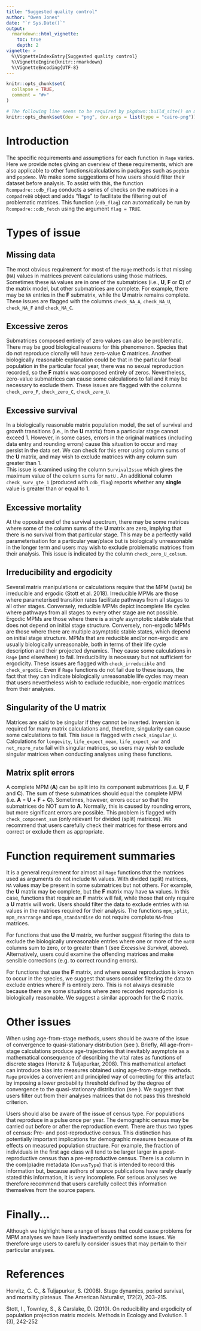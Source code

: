 ```yaml
---
title: "Suggested quality control"
author: "Owen Jones"
date: "`r Sys.Date()`"
output:
  rmarkdown::html_vignette:
    toc: true
    depth: 2
vignette: >
  %\VignetteIndexEntry{Suggested quality control}
  %\VignetteEngine{knitr::rmarkdown}
  %\VignetteEncoding{UTF-8}
---
```


```r
knitr::opts_chunk$set(
  collapse = TRUE,
  comment = "#>"
)
```


```r
# The following line seems to be required by pkgdown::build_site() on my machine, but causes build to break with R-CMD-CHECK on GH
knitr::opts_chunk$set(dev = "png", dev.args = list(type = "cairo-png"))
```

# Introduction

The specific requirements and assumptions for each function in `Rage` varies. Here we provide notes giving an overview of these requirements, which are also applicable to other functions/calculations in packages such as `popbio` and `popdemo`. We make some suggestions of how users should filter their dataset before analysis. To assist with this, the function `Rcompadre::cdb_flag` conducts a series of checks on the matrices in a `compadreDB` object and adds "flags" to facilitate the filtering out of problematic matrices. This function (`cdb_flag`) can automatically be run by `Rcompadre::cdb_fetch` using the argument `flag = TRUE`.

# Types of issue

## Missing data

The most obvious requirement for most of the `Rage` methods is that missing (`NA`) values in matrices prevent calculations using those matrices. Sometimes these `NA` values are in one of the submatrices (i.e., **U**, **F** or **C**) of the matrix model, but other submatrices are complete. For example, there may be `NA` entries in the **F** submatrix, while the **U** matrix remains complete. These issues are flagged with the columns `check_NA_A`,  `check_NA_U`,  `check_NA_F` and  `check_NA_C`.


## Excessive zeros

Submatrices composed entirely of zero values can also be problematic. There may be good biological reasons for this phenomenon. Species that do not reproduce clonally will have zero-value **C** matrices. Another biologically reasonable explanation could be that in the particular focal population in the particular focal year, there was no sexual reproduction recorded, so the **F** matrix was composed entirely of zeros. Nevertheless, zero-value submatrices can cause some calculations to fail and it may be necessary to exclude them. These issues are flagged with the columns `check_zero_F`, `check_zero_C`, `check_zero_U`. 


## Excessive survival

In a biologically reasonable matrix population model, the set of survival and growth transitions (i.e., in the **U** matrix) from a particular stage cannot exceed 1. However, in some cases, errors in the original matrices (including data entry and rounding errors) cause this situation to occur and may persist in the data set. We can check for this error using column sums of the **U** matrix, and may wish to exclude matrices with any column sum greater than 1.  
This issue is examined using the column `SurvivalIssue` which gives the maximum value of the column sums for `matU` . An additional column `check_surv_gte_1` (produced with `cdb_flag`) reports whether any **single** value is greater than or equal to 1.

## Excessive mortality

At the opposite end of the survival spectrum, there may be some matrices where some of the column sums of the **U** matrix are zero, implying that there is no survival from that particular stage. This may be a perfectly valid parameterisation for a particular year/place but is biologically unreasonable in the longer term and users may wish to exclude problematic matrices from their analysis. This issue is indicated by the column `check_zero_U_colsum`.


## Irreducibility and ergodicity 

Several matrix manipulations or calculations require that the MPM (`matA`) be irreducible and ergodic (Stott et al. 2018). Irreducible MPMs are those where parameterised transition rates facilitate pathways from all stages to all other stages. Conversely, reducible MPMs depict incomplete life cycles where pathways from all stages to every other stage are not possible. Ergodic MPMs are those where there is a *single* asymptotic stable state that does not depend on initial stage structure. Conversely, non-ergodic MPMs are those where there are multiple asymptotic stable states, which depend on initial stage structure. MPMs that are reducible and/or non-ergodic are usually biologically unreasonable, both in terms of their life cycle description and their projected dynamics. They cause some calculations in `Rage` (and elsewhere) to fail. Irreducibility is necessary but not sufficient for ergodicity.  These issues are flagged with `check_irreducible` and `check_ergodic`. Even if  `Rage` functions do not fail due to these issues, the fact that they can indicate biologically unreasonable life cycles may mean that users nevertheless wish to exclude reducible, non-ergodic matrices from their analyses.

## Singularity of the U matrix

Matrices are said to be singular if they cannot be inverted. Inversion is required for many matrix calculations and, therefore, singularity can cause some calculations to fail. This issue is flagged with `check_singular_U`. Calculations for `longevity`, `life_expect_mean`, `life_expect_var` and `net_repro_rate` fail with singular matrices, so users may wish to exclude singular matrices when conducting analyses using these functions.

## Matrix split errors

A complete MPM (**A**) can be split into its component submatrices (i.e. **U**, **F** and **C**). The sum of these submatrices should equal the complete MPM (i.e. **A** = **U** + **F** + **C**). Sometimes, however, errors occur so that the submatrices do NOT sum to **A**. Normally, this is caused by rounding errors, but more significant errors are possible. This problem is flagged with `check_component_sum` (only relevant for divided (split) matrices). We recommend that users carefully check their matrices for these errors and correct or exclude them as appropriate.


# Function requirement summaries

It is a general requirement for almost all `Rage` functions that the matrices used as arguments do not include `NA` values. With divided (split) matrices, `NA` values may be present in some submatrices but not others. For example, the **U** matrix may be complete, but the **F** matrix may have `NA` values. In this case, functions that require an **F** matrix will fail, while those that only require a **U** matrix will work.  Users should filter the data to exclude entries with `NA` values in the matrices required for their analysis. The functions `mpm_split`, `mpm_rearrange` and `mpm_standardise` do not require complete `NA`-free matrices.

For functions that use the **U** matrix, we further suggest filtering the data to exclude the biologically unreasonable entries where one or more of the `matU` columns sum to zero, or to greater than 1 (see *Excessive Survival*, above). Alternatively, users could examine the offending matrices and make sensible corrections (e.g. to correct rounding errors).

For functions that use the **F** matrix, and where sexual reproduction is known to occur in the species, we suggest that users consider filtering the data to exclude entries where **F** is entirely zero. This is not always desirable because there are some situations where zero recorded reproduction is biologically reasonable. We suggest a similar approach for the **C** matrix.

# Other issues

When using age-from-stage methods, users should be aware of the issue of convergence to quasi-stationary distribution (see \code{\link{qsd_converge}}). Briefly, All age-from-stage calculations produce age-trajectories that inevitably asymptote as a mathematical consequence of describing the vital rates as functions of discrete stages (Horvitz & Tuljapurkar, 2008). This mathematical artefact can introduce bias into measures obtained using age-from-stage methods. `Rage` provides a convenient and principled way of correcting for this artefact by imposing a lower probability threshold defined by the degree of convergence to the quasi-stationary distribution (see \code{\link{qsd_converge}}). We suggest that users filter out from their analyses matrices that do not pass this threshold criterion.

Users should also be aware of the issue of census type. For populations that reproduce in a pulse once per year. The demographic census may be carried out before or after the reproduction event. There are thus two types of census: Pre- and post-reproductive census. This distinction has potentially important implications for demographic measures because of its effects on measured population structure. For example, the fraction of individuals in the first age class will tend to be larger larger in a post-reproductive census than a pre-reproductive census. There is a column in the com(p)adre metadata (`CensusType`) that is intended to record this information but, because authors of source publications have rarely clearly stated this information, it is very incomplete. For serious analyses we therefore recommend that users carefully collect this information themselves from the source papers.

# Finally...

Although we highlight here a range of issues that could cause problems for MPM analyses we have likely inadvertently omitted some issues. We therefore urge users to carefully consider issues that may pertain to their particular analyses. 

# References

Horvitz, C. C., & Tuljapurkar, S. (2008). Stage dynamics, period survival, and mortality plateaus. The American Naturalist, 172(2), 203–215.

Stott, I., Townley, S., & Carslake, D. (2010). On reducibility and ergodicity of population projection matrix models. Methods in Ecology and Evolution. 1 (3), 242-252
